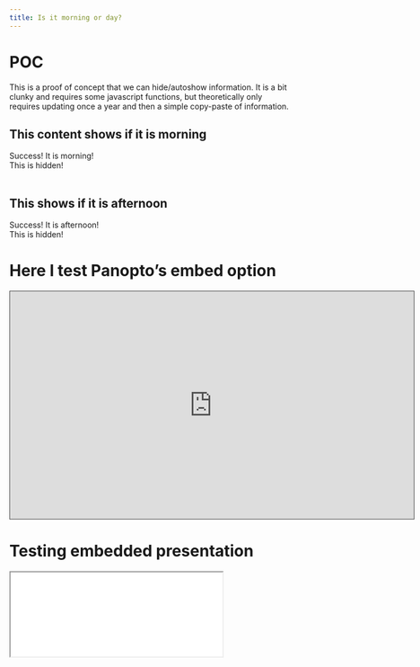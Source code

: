 ```yaml
---
title: Is it morning or day?
---
```

# POC

This is a proof of concept that we can hide/autoshow information. It is a bit clunky and requires some javascript functions, but theoretically only requires updating once a year and then a simple copy-paste of information. 

## This content shows if it is morning

```{=html}
<div class='open_wk1'>Success! It is morning!</div>
<div class='closed_wk1'>This is hidden!</div>
<br/>
```

## This shows if it is afternoon

```{=html}
<div class='open_wk2'>Success! It is afternoon!</div>
<div class='closed_wk2'>This is hidden!</div>
```


# Here I test Panopto's embed option

```{=html}
<iframe src="https://dtu-panopto.lancs.ac.uk/Panopto/Pages/Embed.aspx?id=41497607-03c1-4e97-84f1-ae5a00fcc8f9&autoplay=false&offerviewer=true&showtitle=true&showbrand=false&captions=false&start=0&interactivity=all" height="405" width="720" style="border: 1px solid #464646;" allowfullscreen allow="autoplay"></iframe>
```

# Testing embedded presentation

<iframe class="slide-deck" src="Presentation/index.html" width="75%"></iframe>
